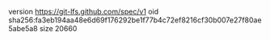 version https://git-lfs.github.com/spec/v1
oid sha256:fa3eb194aa48e6d69f176292be1f77b4c72ef8216cf30b007e27f80ae5abe5a8
size 20660
